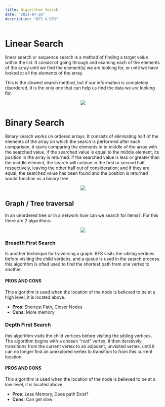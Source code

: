 ```yaml
---
title: Algorithms Search  
date: "2021-07-26"
description: "BFS & DFS"
---
```



# Linear Search
linear search or sequence search is a method of finding a target value within the list.
It consist of going through and examing each of the elements of the array until we find the element(s) we are looking for, or until we have looked at all the elements of the array.

This is the slowest search method, but if our information is completely disordered, it is the only one that can help us find the data we are looking for.

<center>
<img class="w-60-l " src='https://imgur.com/9UaTiEP.gif'></img>
</center>

# Binary Search
Binary search works on ordered arrays. It consists of eliminating half of the elements of the array on which the search is performed after each comparison, it starts comparing the elements in te middle of the array with the searched value. If the searched value is equal to the middle element, its position in the array is returned. if the searched value is less or greater than the middle element, the search will cotinue in the first or second half, respectively, leaving the other half out of consideration; and if they are equal, the searched value has been found and the position is returned
would function as a binary tree

<center>
<img class="w-60-l " src='https://imgur.com/yWJHmFH.gif'></img>
</center>

## Graph / Tree  traversal 
In an unordered tree or in a network how can we search for items?. For this there are 2 algorithms:

<center>
<img class="w-60-l " src='https://imgur.com/XGy4i4e.gif'></img>
</center>

### Breadth First Search

Is another technique for traversing a graph. BFS visits the sibling vertices before visiting the child vertices, and a queue is used in the search process. this algorithm is ofted used to find the shortest path from one vertex to another.

#### PROS AND CONS

This algorithm is used when the location of the node is believed to be at a high level, it is  located above.

- **Pros**: Shortest Path, Closer Nodes
- **Cons**: More memory


### Depth First Search

this algorithm visits the child vertices before visiting the sibling vertices.
The algorithm begins with a chosen "root" vertex; it then iteratively transitions from the current vertex to an adjacent, unvisited vertex, until it can no longer find an unexplored vertex to transition to from this current location
#### PROS AND CONS

This algorithm is used when the location of the node is believed to be at a low level, it is  located above.

- **Pros**: Less Memory, Does path Exist?
- **Cons**: Can get slow


